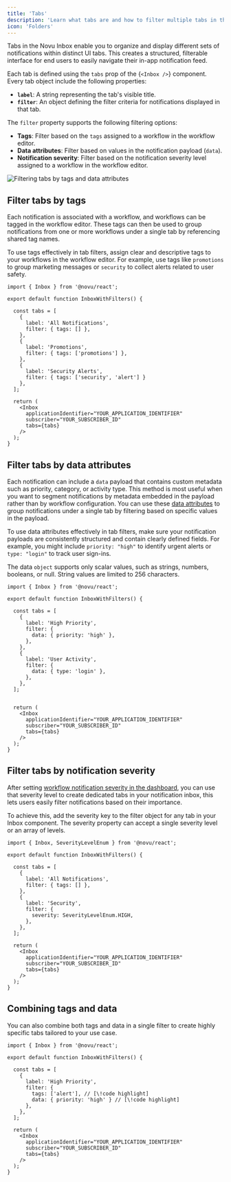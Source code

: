```yaml
---
title: 'Tabs'
description: 'Learn what tabs are and how to filter multiple tabs in the Novu Inbox component.'
icon: 'Folders'
---
```


Tabs in the Novu Inbox enable you to organize and display different sets of notifications within distinct UI tabs. This creates a structured, filterable interface for end users to easily navigate their in-app notification feed.

Each tab is defined using the `tabs` prop of the <Method href="/platform/inbox/react/components/inbox">{`<Inbox />`}</Method> component. Every tab object include the following properties:
- **`label`**: A string representing the tab's visible title.
- **`filter`**: An object defining the filter criteria for notifications displayed in that tab.

The `filter` property supports the following filtering options:
- **Tags**: Filter based on the `tags` assigned to a workflow in the workflow editor.
- **Data attributes**: Filter based on values in the notification payload (`data`).
- **Notification severity**: Filter based on the notification severity level assigned to a workflow in the workflow editor.

![Filtering tabs by tags and data attributes](/images/inbox/filter-tabs-by-tags-and-data-attributes.png)

## Filter tabs by tags

Each notification is associated with a workflow, and workflows can be tagged in the workflow editor. These tags can then be used to group notifications from one or more workflows under a single tab by referencing shared tag names.

To use tags effectively in tab filters, assign clear and descriptive tags to your workflows in the workflow editor. For example, use tags like `promotions` to group marketing messages or `security` to collect alerts related to user safety.

```tsx
import { Inbox } from '@novu/react';

export default function InboxWithFilters() {

  const tabs = [
    {
      label: 'All Notifications',
      filter: { tags: [] },
    },
    {
      label: 'Promotions',
      filter: { tags: ['promotions'] },
    },
    {
      label: 'Security Alerts',
      filter: { tags: ['security', 'alert'] }
    },
  ];
  
  return (
    <Inbox
      applicationIdentifier="YOUR_APPLICATION_IDENTIFIER"
      subscriber="YOUR_SUBSCRIBER_ID"
      tabs={tabs}
    />
  );
}
```

## Filter tabs by data attributes

Each notification can include a `data` payload that contains custom metadata such as priority, category, or activity type. This method is most useful when you want to segment notifications by metadata embedded in the payload rather than by workflow configuration. You can use these [data attributes](/platform/inbox/react/components/inbox#data-object) to group notifications under a single tab by filtering based on specific values in the payload.

To use data attributes effectively in tab filters, make sure your notification payloads are consistently structured and contain clearly defined fields. For example, you might include `priority: "high"` to identify urgent alerts or `type: "login"` to track user sign-ins.

The data `object` supports only scalar values, such as strings, numbers, booleans, or null. String values are limited to 256 characters.

```tsx
import { Inbox } from '@novu/react';

export default function InboxWithFilters() {

  const tabs = [
    {
      label: 'High Priority',
      filter: {
        data: { priority: 'high' },
      },
    },
    {
      label: 'User Activity',
      filter: {
        data: { type: 'login' },
      },
    },
  ];
  

  return (
    <Inbox
      applicationIdentifier="YOUR_APPLICATION_IDENTIFIER"
      subscriber="YOUR_SUBSCRIBER_ID"
      tabs={tabs}
    />
  );
}
```

## Filter tabs by notification severity

After setting [workflow notification severity in the dashboard](/platform/workflow/build-a-workflow#notification-severity), you can use that severity level to create dedicated tabs in your notification inbox, this lets users easily filter notifications based on their importance.

To achieve this, add the severity key to the filter object for any tab in your Inbox component. The severity property can accept a single severity level or an array of levels.

```tsx
import { Inbox, SeverityLevelEnum } from '@novu/react';

export default function InboxWithFilters() {

  const tabs = [
    {
      label: 'All Notifications',
      filter: { tags: [] },
    },
    {
      label: 'Security',
      filter: {
        severity: SeverityLevelEnum.HIGH,
      },
    },
  ];
  
  return (
    <Inbox
      applicationIdentifier="YOUR_APPLICATION_IDENTIFIER"
      subscriber="YOUR_SUBSCRIBER_ID"
      tabs={tabs}
    />
  );
}
```

## Combining tags and data

You can also combine both tags and data in a single filter to create highly specific tabs tailored to your use case.

```tsx
import { Inbox } from '@novu/react';

export default function InboxWithFilters() {

  const tabs = [
    {
      label: 'High Priority',
      filter: { 
        tags: ['alert'], // [\!code highlight]
        data: { priority: 'high' } // [\!code highlight]
      },
    },
  ];
  
  return (
    <Inbox
      applicationIdentifier="YOUR_APPLICATION_IDENTIFIER"
      subscriber="YOUR_SUBSCRIBER_ID"
      tabs={tabs}
    />
  );
}
```
